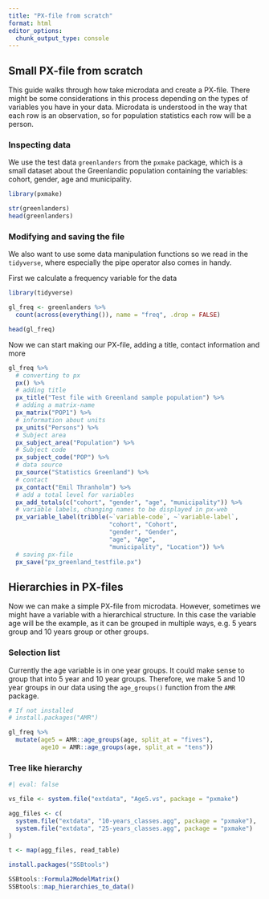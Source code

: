```yaml
---
title: "PX-file from scratch"
format: html
editor_options: 
  chunk_output_type: console
---
```


## Small PX-file from scratch

This guide walks through how take microdata and create a PX-file. There might be some considerations in this process depending on the types of variables you have in your data. Microdata is understood in the way that each row is an observation, so for population statistics each row will be a person.

### Inspecting data

We use the test data `greenlanders` from the `pxmake` package, which is a small dataset about the Greenlandic population containing the variables: cohort, gender, age and municipality.

```r
library(pxmake)

str(greenlanders)
head(greenlanders)
```

### Modifying and saving the file

We also want to use some data manipulation functions so we read in the `tidyverse`, where especially the pipe operator also comes in handy.

First we calculate a frequency variable for the data

```r
library(tidyverse)

gl_freq <- greenlanders %>% 
  count(across(everything()), name = "freq", .drop = FALSE)

head(gl_freq)

```

Now we can start making our PX-file, adding a title, contact information and more

```r

gl_freq %>% 
  # converting to px
  px() %>% 
  # adding title
  px_title("Test file with Greenland sample population") %>% 
  # adding a matrix-name
  px_matrix("POP1") %>% 
  # information about units
  px_units("Persons") %>% 
  # Subject area
  px_subject_area("Population") %>% 
  # Subject code
  px_subject_code("POP") %>% 
  # data source
  px_source("Statistics Greenland") %>% 
  # contact 
  px_contact("Emil Thranholm") %>% 
  # add a total level for variables
  px_add_totals(c("cohort", "gender", "age", "municipality")) %>% 
  # variable labels, changing names to be displayed in px-web
  px_variable_label(tribble(~`variable-code`, ~`variable-label`,
                            "cohort", "Cohort",
                            "gender", "Gender",
                            "age", "Age",
                            "municipality", "Location")) %>% 
  # saving px-file
  px_save("px_greenland_testfile.px")


```

## Hierarchies in PX-files

Now we can make a simple PX-file from microdata. However, sometimes we might have a variable with a hierarchical structure. In this case the variable age will be the example, as it can be grouped in multiple ways, e.g. 5 years group and 10 years group or other groups.

### Selection list

Currently the age variable is in one year groups. It could make sense to group that into 5 year and 10 year groups. Therefore, we make 5 and 10 year groups in our data using the `age_groups()` function from the `AMR` package.

```r
# If not installed
# install.packages("AMR")

gl_freq %>% 
  mutate(age5 = AMR::age_groups(age, split_at = "fives"),
         age10 = AMR::age_groups(age, split_at = "tens"))

```


### Tree like hierarchy


```r
#| eval: false

vs_file <- system.file("extdata", "Age5.vs", package = "pxmake")

agg_files <- c(
  system.file("extdata", "10-years_classes.agg", package = "pxmake"),
  system.file("extdata", "25-years_classes.agg", package = "pxmake")
)

t <- map(agg_files, read_table)

install.packages("SSBtools")

SSBtools::Formula2ModelMatrix()
SSBtools::map_hierarchies_to_data()

```





